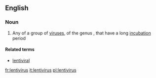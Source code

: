 {{also|Lentivirus}}
==English==

===Noun===
{{wikipedia}}
{{en-noun|es}}

# Any of a group of [[virus]]es, of the genus {{taxlink|Lentivirus|genus}}, that have a long [[incubation]] period

====Related terms====
*[[lentiviral]]

[[fr:lentivirus]]
[[it:lentivirus]]
[[pl:lentivirus]]